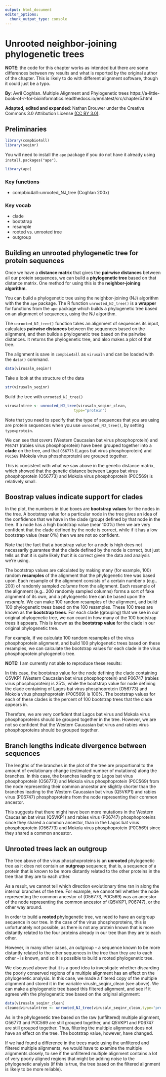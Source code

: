 ```yaml
---
output: html_document
editor_options: 
  chunk_output_type: console
---
```

# Unrooted neighbor-joining phylogenetic trees

**NOTE**: the code for this chapter works as intended but there are some differences between my results and what is reported by the original author of the chapter.  This is likely to do with different alignment software, though it could just be a typo.


**By**: Avril Coghlan.
Multiple Alignment and Phylogenetic trees
https://a-little-book-of-r-for-bioinformatics.readthedocs.io/en/latest/src/chapter5.html


**Adapted, edited and expanded**: Nathan Brouwer under the Creative Commons 3.0 Attribution License [(CC BY 3.0)](https://creativecommons.org/licenses/by/3.0/).

<!-- should make a intro to phylogenetic trees to preced this -->

## Preliminaries

```r
library(compbio4all)
library(seqinr)
```


You will need to install the `ape` package if you do not have it already using `install.packages("ape")`.
 
```r
library(ape)
```
 
 
### Key functions 

* compbio4all::unrooted_NJ_tree (Coghlan 200x)

### Key vocab

* clade
* bootstrap
* resample
* rooted vs. unrooted tree
* outgroup



## Building an unrooted phylogenetic tree for protein sequences

<!-- when distance matrices discussed? -->

Once we have a **distance matrix** that gives the **pairwise distances** between all our protein sequences, we can build a **phylogenetic tree** based on that distance matrix. One method for using this is the **neighbor-joining algorithm**.

You can build a phylogenetic tree using the neighbor-joining (NJ) algorithm with the the `ape` package. The R function `unrooted_NJ_tree()` is a **wrapper** for functions from the `ape` package which builds a phylogenetic tree based on an alignment of sequences, using the NJ algorithm.

The `unrooted_NJ_tree()` function takes an alignment of sequences its input, calculates **pairwise distances** between the sequences based on the alignment, and then builds a phylogenetic tree based on the pairwise distances. It returns the phylogenetic tree, and also makes a plot of that tree.

The alignment is save in `compbio4all` as `virusaln` and can be loaded with the `data()` command.

```r
data(virusaln_seqinr)
```

Take a look at the structure of the data
```r
str(virusaln_seqinr)
```


Build the tree with `unrooted_NJ_tree()`
```r
virusalntree <- unrooted_NJ_tree(virusaln_seqinr_clean,
                               type="protein")
```

Note that you need to specify that the type of sequences that you are using are protein sequences when you use `unrooted_NJ_tree()`, by setting `type=protein`.

We can see that `Q5VKP1` (Western Caucasian bat virus phosphoprotein) and `P06747` (rabies virus phosphoprotein) have been grouped together into a **clade** on the tree, and that `O56773` (Lagos bat virus phosphoprotein) and `P0C569` (Mokola virus phosphoprotein) are grouped together.

<!-- Where is genetic distance code? -->

This is consistent with what we saw above in the genetic distance matrix, which showed that the genetic distance between Lagos bat virus phosphoprotein (O56773) and Mokola virus phosphoprotein (P0C569) is relatively small.

## Boostrap values indicate support for clades

In the plot, the numbers in blue boxes are **bootstrap values** for the nodes in the tree.  A bootstrap value for a particular node in the tree gives an idea of the confidence that we have in the clade (group) defined by that node in the tree. If a node has a high bootstrap value (near 100%) then we are very confident that the clade defined by the node is correct, while if it has a low bootstrap value (near 0%) then we are not so confident.

Note that the fact that a bootstrap value for a node is high does not necessarily guarantee that the clade defined by the node is correct, but just tells us that it is quite likely that it is correct given the data and analysis we're using.

The bootstrap values are calculated by making many (for example, 100) random **resamples** of the alignment that the phylogenetic tree was based upon. Each resample of the alignment consists of a certain number x (e.g.. 200) of randomly sampled *columns* from the alignment. Each resample of the alignment (e.g.. 200 randomly sampled columns) forms a sort of fake alignment of its own, and a phylogenetic tree can be based upon the *resample*. We can make 100 random resamples of the alignment, and build 100 phylogenetic trees based on the 100 resamples. These 100 trees are known as the **bootstrap trees**. For each clade (grouping) that we see in our original phylogenetic tree, we can count in how many of the 100 bootstrap trees it appears. This is known as the **bootstrap value** for the clade in our original phylogenetic tree.

For example, if we calculate 100 random resamples of the virus phosphoprotein alignment, and build 100 phylogenetic trees based on these resamples, we can calculate the bootstrap values for each clade in the virus phosphoprotein phylogenetic tree.

**NOTE:** I am currently not able to reproduce these results:

In this case, the bootstrap value for the node defining the clade containing Q5VKP1 (Western Caucasian bat virus phosphoprotein) and P06747 (rabies virus phosphoprotein) is 25%, while the bootstrap value for node defining the clade containing of Lagos bat virus phosphoprotein (O56773) and Mokola virus phosphoprotein (P0C569) is 100%. The bootstrap values for each of these clades is the percent of 100 bootstrap trees that the clade appears in.

Therefore, we are very confident that Lagos bat virus and Mokola virus phosphoproteins should be grouped together in the tree. However, we are not so confident that the Western Caucasian bat virus and rabies virus phosphoproteins should be grouped together.

## Branch lengths indicate divergence between sequences

The lengths of the branches in the plot of the tree are proportional to the amount of evolutionary change (estimated number of mutations) along the branches.  In this case, the branches leading to Lagos bat virus phosphoprotein (O56773) and Mokola virus phosphoprotein (P0C569) from the node representing their common ancestor are slightly shorter than the branches leading to the Western Caucasian bat virus (Q5VKP1) and rabies virus (P06747) phosphoproteins from the node representing their common ancestor.

This suggests that there might have been more mutations in the Western Caucasian bat virus (Q5VKP1) and rabies virus (P06747) phosphoproteins since they shared a common ancestor, than in the Lagos bat virus phosphoprotein (O56773) and Mokola virus phosphoprotein (P0C569) since they shared a common ancestor.

## Unrooted trees lack an outgroup

The tree above of the virus phosphoproteins is an **unrooted** phylogenetic tree as it does not contain an **outgroup** sequence; that is, a sequence of a protein that is known to be more distantly related to the other proteins in the tree than they are to each other.

As a result, we cannot tell which direction evolutionary time ran in along the internal branches of the tree. For example, we cannot tell whether the node representing the common ancestor of (O56773, P0C569) was an ancestor of the node representing the common ancestor of (Q5VKP1, P06747), or the other way around.

In order to build a **rooted **phylogenetic tree, we need to have an outgroup sequence in our tree. In the case of the virus phosphoproteins, this is unfortunately not possible, as there is not any protein known that is more distantly related to the four proteins already in our tree than they are to each other.

However, in many other cases, an outgroup - a sequence known to be more distantly related to the other sequences in the tree than they are to each other - is known, and so it is possible to build a rooted phylogenetic tree.

We discussed above that it is a good idea to investigate whether discarding the poorly conserved regions of a multiple alignment has an effect on the phylogenetic analysis. In this case, we made a filtered copy of the multiple alignment and stored it in the variable virusln_seqinr_clean (see above). We can make a phylogenetic tree based this filtered alignment, and see if it agrees with the phylogenetic tree based on the original alignment:

```r
data(virusaln_seqinr_clean)
cleanedvirusalntree <- unrooted_NJ_tree(virusaln_seqinr_clean,type="protein")
```

As in the phylogenetic tree based on the raw (unfiltered) multiple alignment, O56773 and P0C569 are still grouped together, and Q5VKP1 and P06747 are still grouped together.  Thus, filtering the multiple alignment does not have an effect on the tree.  The bootstrap value, however, have changed.

If we had found a difference in the trees made using the unfiltered and filtered multiple alignments, we would have to examine the multiple alignments closely, to see if the unfiltered multiple alignment contains a lot of very poorly aligned regions that might be adding noise to the phylogenetic analysis (if this is true, the tree based on the filtered alignment is likely to be more reliable).

